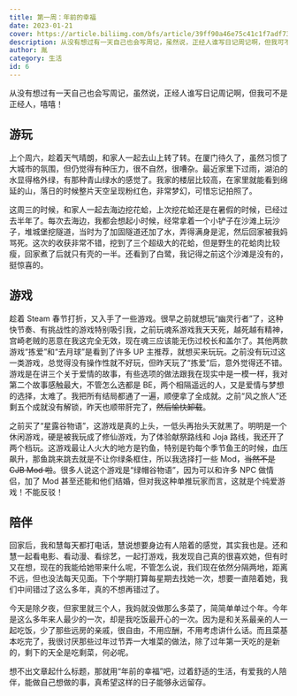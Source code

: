 ```yaml
---
title: 第一周：年前的幸福
date: 2023-01-21
cover: https://article.biliimg.com/bfs/article/39ff90a46e75c41c1f7adf734c0299846981bd8b.jpg
description: 从没有想过有一天自己也会写周记，虽然说，正经人谁写日记周记啊，但我可不是正经人，嘻嘻！上个周六，趁着天气晴朗，和家人一起去山上转了转。在厦门待久了，虽然习惯了大城市的氛围，但仍觉得有种压力，很不自然，很嘈杂。最近家里下过雨，湖泊的水显得格外绿......
author: 胤
category: 生活
id: 6
---
```



从没有想过有一天自己也会写周记，虽然说，正经人谁写日记周记啊，但我可不是正经人，嘻嘻！

## 游玩

上个周六，趁着天气晴朗，和家人一起去山上转了转。在厦门待久了，虽然习惯了大城市的氛围，但仍觉得有种压力，很不自然，很嘈杂。最近家里下过雨，湖泊的水显得格外绿，有那种青山绿水的感觉了。我家的楼层比较高，在家里就能看到绵延的山，落日的时候整片天空呈现粉红色，非常梦幻，可惜忘记拍照了。

<LazyFancyboxImage src="https://article.biliimg.com/bfs/article/99e9b07da9d896dd1252ae5a05e596ac9dab1de9.jpg" />

<LazyFancyboxImage src="https://article.biliimg.com/bfs/article/5d3b50abe882119eca45047b6074ee5015bc74ac.jpg" />

这周三的时候，和家人一起去海边挖花蛤，上次挖花蛤还是在暑假的时候，已经过去半年了。每次去海边，我都会想起小时候，经常拿着一个小铲子在沙滩上玩沙子，堆城堡挖隧道，当时为了加固隧道还加了水，弄得满身是泥，然后回家被我妈骂死。这次的收获非常不错，挖到了三个超级大的花蛤，但是野生的花蛤肉比较瘦，回家煮了后就只有壳的一半。还看到了白鹭，我记得之前这个沙滩是没有的，挺惊喜的。

<LazyFancyboxImage src="https://article.biliimg.com/bfs/article/e0b27ddd8caf7aab9316ab3e2655e7c956bba655.jpg" />

<LazyFancyboxImage src="https://article.biliimg.com/bfs/article/9fd7444499240ce7b91a50b5fbaaa74e6fb0fa7d.jpg" />

<LazyFancyboxImage src="https://article.biliimg.com/bfs/article/277c6f0b491a4fe3b8866b968218bc67b4646345.jpg" />

## 游戏

趁着 Steam 春节打折，又入手了一些游戏。很早之前就想玩“幽灵行者”了，这种快节奏、有挑战性的游戏特别吸引我，之前玩魂系游戏我天天死，越死越有精神，宫崎老贼的恶意在我这完全无效，现在魂三应该能无伤过校长和盖尔了。其他两款游戏“拣爱”和“去月球”是看到了许多 UP 主推荐，就想买来玩玩。之前没有玩过这一类游戏，总觉得没有操作性就不好玩，但昨天玩了“拣爱”后，意外觉得还不错。游戏是在讲三个关于爱情的故事，有些选项的做法跟我在现实中是一模一样，我对第二个故事感触最大，不管怎么选都是 BE，两个相隔遥远的人，又是爱情与梦想的选择，太难了。我把所有结局都通了一遍，顺便拿了全成就。之前“风之旅人”还剩五个成就没有解锁，昨天也顺带肝完了，~~然后愉快卸载~~。

<LazyFancyboxImage src="https://article.biliimg.com/bfs/article/50e71e0cde7b09839b38627039d1dce557d3ab35.png" />

<LazyFancyboxImage src="https://article.biliimg.com/bfs/article/37545598c9e30f2d428e3528557394f74a7ae9a2.png" />

<LazyFancyboxImage src="https://article.biliimg.com/bfs/article/2397ab4730a48454d59ddc96d9b96d34c77d0f70.png" />

<LazyFancyboxImage src="https://article.biliimg.com/bfs/article/7db747fe19cf28e6d38bc9fd6e6ffc249a6e5fa8.png" />

之前买了“星露谷物语”，这游戏是真的上头，一低头再抬头天就黑了。明明是一个休闲游戏，硬是被我玩成了修仙游戏，为了体验献祭路线和 Joja 路线，我还开了两个档玩。这游戏最让人火大的地方是钓鱼，特别是钓每个季节鱼王的时候，血压飙升，那鱼跳来跳去就是不让你绿条框住，所以我选择打一些 Mod，~~当然不是 CJB Mod 啦~~。很多人说这个游戏是“绿帽谷物语”，因为可以和许多 NPC 做情侣，加了 Mod 甚至还能和他们结婚，但对我这种单推玩家而言，这就是个纯爱游戏！不能反驳！

<LazyFancyboxImage src="https://article.biliimg.com/bfs/article/4d9f050d66f8a9dac7196f3b0bba1faf47ac2470.png" />

## 陪伴

回家后，我和慧每天都打电话，慧说想要身边有人陪着的感觉，其实我也是。还和慧一起看电影、看动漫、看综艺，一起打游戏，我发现自己真的很喜欢她，但有时又在想，现在的我能给她带来什么呢，不管怎么说，我们现在依然分隔两地，距离不远，但也没法每天见面。下个学期打算每星期去找她一次，想要一直陪着她，我们中间错过了这么多年，真的不想再错过了。

<LazyFancyboxImage src="https://article.biliimg.com/bfs/article/c91ceafe322e48e0f5ad9817947995b981aaed02.png" />

今天是除夕夜，但家里就三个人，我妈就没做那么多菜了，简简单单过个年。今年是这么多年来人最少的一次，却是我吃饭最开心的一次。因为是和关系最亲的人一起吃饭，少了那些远房的亲戚，很自由，不用应酬，不用考虑讲什么话。而且菜基本吃完了，我很讨厌那些过年过节弄一大堆菜的做法，除了过年第一天吃的是新的，剩下的天全是吃剩菜，何必呢。

<LazyFancyboxImage src="https://article.biliimg.com/bfs/article/b74589adee4e7b259ed2b9ec1d3a7f02c72beb77.jpg" />

想不出文章起什么标题，那就用“年前的幸福”吧，过着舒适的生活，有爱我的人陪伴，能做自己想做的事，真希望这样的日子能够永远留存。
